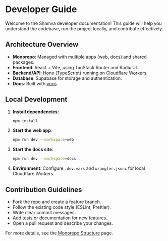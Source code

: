 # Developer Guide

Welcome to the Shamva developer documentation! This guide will help you understand the codebase, run the project locally, and contribute effectively.

## Architecture Overview

- **Monorepo**: Managed with multiple apps (web, docs) and shared packages.
- **Frontend**: React + Vite, using TanStack Router and Radix UI.
- **Backend/API**: Hono (TypeScript) running on Cloudflare Workers.
- **Database**: Supabase for storage and authentication.
- **Docs**: Built with [vocs](https://vocs.dev/).

## Local Development

1. **Install dependencies**:
   ```bash
   npm install
   ```
2. **Start the web app**:
   ```bash
   npm run dev --workspace=web
   ```
3. **Start the docs site**:
   ```bash
   npm run dev --workspace=docs
   ```
4. **Environment**: Configure `.dev.vars` and `wrangler.jsonc` for local Cloudflare Workers.

## Contribution Guidelines

- Fork the repo and create a feature branch.
- Follow the existing code style (ESLint, Prettier).
- Write clear commit messages.
- Add tests or documentation for new features.
- Open a pull request and describe your changes.

For more details, see the [Monorepo Structure](/monorepo-structure) page.
